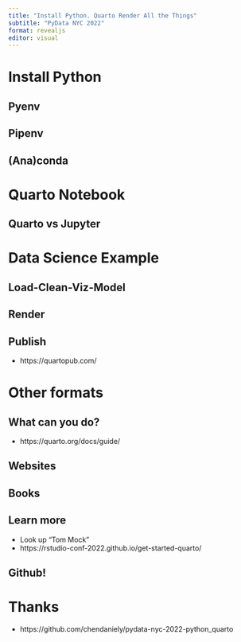 ```yaml
---
title: "Install Python. Quarto Render All the Things"
subtitle: "PyData NYC 2022"
format: revealjs
editor: visual
---
```


# Install Python

## Pyenv

## Pipenv

## (Ana)conda

# Quarto Notebook

## Quarto vs Jupyter

# Data Science Example

## Load-Clean-Viz-Model

## Render

## Publish

- https://quartopub.com/

# Other formats

## What can you do?

- https://quarto.org/docs/guide/

## Websites

## Books

## Learn more

- Look up "Tom Mock"
- https://rstudio-conf-2022.github.io/get-started-quarto/

## Github!

# Thanks

- https://github.com/chendaniely/pydata-nyc-2022-python_quarto
